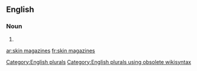 
==English==

===Noun===
{{head|en}}

# {{plural of|skin magazine}}

[[Category:English plurals]][[Category:English plurals using obsolete wikisyntax]]

[[ar:skin magazines]]
[[fr:skin magazines]]